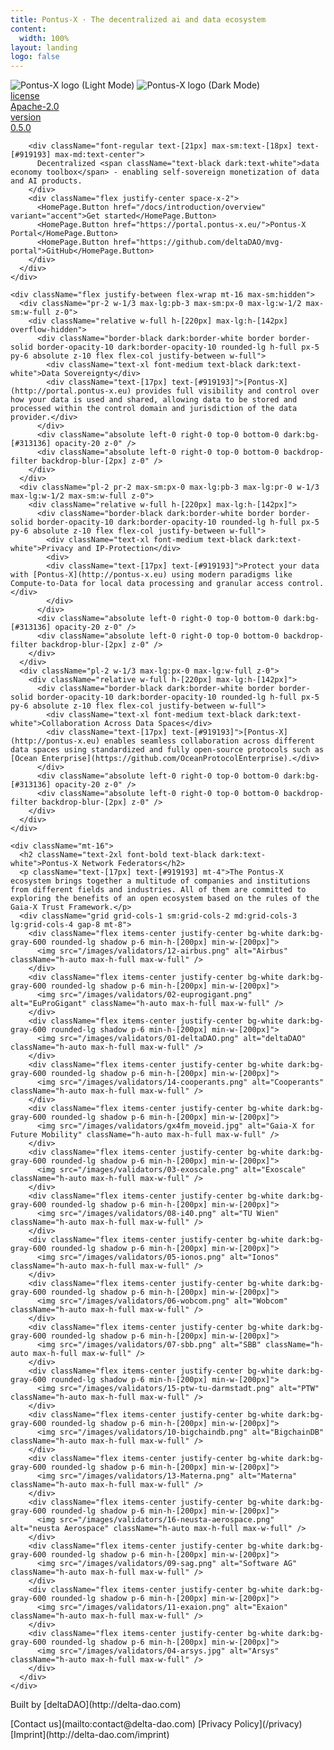 ```yaml
---
title: Pontus-X · The decentralized ai and data ecosystem
content:
  width: 100%
layout: landing
logo: false
---
```



<div className="absolute max-w-[1120px] mx-auto w-full top-20 bottom-0 bg-[url('/colosseum-light.svg')] dark:bg-[url('/colosseum.svg')] bg-no-repeat max-sm:w-[200%] max-sm:-left-[200px] max-sm:hidden" />
<div className="max-w-[1120px] mx-auto vp-doc relative px-[24px] mb-[96px] mt-[32px] md:px-0 md:mb-[64px">
  <div className="pt-[48px] max-sm:pt-0">
      <div className="space-y-8 max-w-[440px] flex flex-col items-start max-md:items-center mx-auto">
          <img
            className="h-[90px] max-sm:h-[300px] block dark:hidden "
            src="/logo-light.svg"
            alt="Pontus-X logo (Light Mode)"
          />
          <img
            className="h-[90px] max-sm:h-[300px] hidden dark:block "
            src="/logo-dark.svg"
            alt="Pontus-X logo (Dark Mode)"
          />
        <div className="flex flex-col justify-between w-full space-y-10 max-lg:w-[370px] max-md:hidden">
        <div className="flex justify-between space-x-4">
          <a href="https://github.com/Pontus-X/.github/blob/main/LICENSE" className="cursor-pointer h-[36px] flex-1 relative rounded-lg overflow-hidden border border-black/10 dark:border-white/20" style={{ color: 'inherit' }} rel="noreferrer noopener" target="_blank">
            <div className="absolute flex z-[1] p-[6px] h-full w-full">
              <div className="flex-1 bg-white/60 dark:bg-black/40 flex items-center w-full h-full rounded-md">
                <span className="font-medium text-[15px] leading-none opacity-80 w-full text-center">license</span>
              </div>
              <div className="flex items-center h-full px-2">
                <span className="font-medium text-[15px] leading-none text-center w-full text-black dark:text-white">Apache-2.0</span>
              </div>
            </div>
            <div className="absolute left-0 right-0 top-0 bottom-0 bg-black/5 dark:bg-white/5 z-[0]" />
            <div className="absolute left-0 right-0 top-0 bottom-0 backdrop-blur-[2px] backdrop-filter z-[0]" />
          </a>
          <a href="https://github.com/pontus-x" className="cursor-pointer h-[36px] flex-1 relative rounded-lg overflow-hidden border border-green-400/50" style={{ color: 'inherit' }} rel="noreferrer noopener" target="_blank">
            <div className="absolute flex z-[1] p-[6px] h-full w-full">
              <div className="flex-1 bg-white/60 dark:bg-black/40 flex items-center w-full h-full rounded-md">
                <span className="font-medium text-[15px] leading-none opacity-80 w-full text-center">version</span>
              </div>
              <div className="flex items-center h-full px-2">
                <span className="font-medium text-[15px] leading-none text-center w-full text-green-400">0.5.0</span>
              </div>
            </div>
            <div className="absolute left-0 right-0 top-0 bottom-0 bg-green-400 opacity-10 z-[0]" />
            <div className="absolute left-0 right-0 top-0 bottom-0 backdrop-blur-[2px] backdrop-filter z-[0]" />
          </a>
        </div>
      </div>

        <div className="font-regular text-[21px] max-sm:text-[18px] text-[#919193] max-md:text-center">
          Decentralized <span className="text-black dark:text-white">data economy toolbox</span> - enabling self-sovereign monetization of data and AI products.
        </div>
        <div className="flex justify-center space-x-2">
          <HomePage.Button href="/docs/introduction/overview" variant="accent">Get started</HomePage.Button>
          <HomePage.Button href="https://portal.pontus-x.eu/">Pontus-X Portal</HomePage.Button>
          <HomePage.Button href="https://github.com/deltaDAO/mvg-portal">GitHub</HomePage.Button>
        </div>
      </div>
    </div>

    <div className="flex justify-between flex-wrap mt-16 max-sm:hidden">
      <div className="pr-2 w-1/3 max-lg:pb-3 max-sm:px-0 max-lg:w-1/2 max-sm:w-full z-0">
        <div className="relative w-full h-[220px] max-lg:h-[142px] overflow-hidden">
          <div className="border-black dark:border-white border border-solid border-opacity-10 dark:border-opacity-10 rounded-lg h-full px-5 py-6 absolute z-10 flex flex-col justify-between w-full">
            <div className="text-xl font-medium text-black dark:text-white">Data Sovereignty</div>
            <div className="text-[17px] text-[#919193]">[Pontus-X](http://portal.pontus-x.eu) provides full visibility and control over how your data is used and shared, allowing data to be stored and processed within the control domain and jurisdiction of the data provider.</div>
          </div>
          <div className="absolute left-0 right-0 top-0 bottom-0 dark:bg-[#313136] opacity-20 z-0" />
          <div className="absolute left-0 right-0 top-0 bottom-0 backdrop-filter backdrop-blur-[2px] z-0" />
        </div>
      </div>
      <div className="pl-2 pr-2 max-sm:px-0 max-lg:pb-3 max-lg:pr-0 w-1/3 max-lg:w-1/2 max-sm:w-full z-0">
        <div className="relative w-full h-[220px] max-lg:h-[142px]">
          <div className="border-black dark:border-white border border-solid border-opacity-10 dark:border-opacity-10 rounded-lg h-full px-5 py-6 absolute z-10 flex flex-col justify-between w-full">
            <div className="text-xl font-medium text-black dark:text-white">Privacy and IP-Protection</div>
            <div>
            <div className="text-[17px] text-[#919193]">Protect your data with [Pontus-X](http://pontus-x.eu) using modern paradigms like Compute-to-Data for local data processing and granular access control.</div>
            </div>
          </div>
          <div className="absolute left-0 right-0 top-0 bottom-0 dark:bg-[#313136] opacity-20 z-0" />
          <div className="absolute left-0 right-0 top-0 bottom-0 backdrop-filter backdrop-blur-[2px] z-0" />
        </div>
      </div>
      <div className="pl-2 w-1/3 max-lg:px-0 max-lg:w-full z-0">
        <div className="relative w-full h-[220px] max-lg:h-[142px]">
          <div className="border-black dark:border-white border border-solid border-opacity-10 dark:border-opacity-10 rounded-lg h-full px-5 py-6 absolute z-10 flex flex-col justify-between w-full">
            <div className="text-xl font-medium text-black dark:text-white">Collaboration Across Data Spaces</div>
            <div className="text-[17px] text-[#919193]">[Pontus-X](http://pontus-x.eu) enables seamless collaboration across different data spaces using standardized and fully open-source protocols such as [Ocean Enterprise](https://github.com/OceanProtocolEnterprise).</div>
          </div>
          <div className="absolute left-0 right-0 top-0 bottom-0 dark:bg-[#313136] opacity-20 z-0" />
          <div className="absolute left-0 right-0 top-0 bottom-0 backdrop-filter backdrop-blur-[2px] z-0" />
        </div>
      </div>
    </div>

    <div className="mt-16">
      <h2 className="text-2xl font-bold text-black dark:text-white">Pontus-X Network Federators</h2>
      <p className="text-[17px] text-[#919193] mt-4">The Pontus-X ecosystem brings together a multitude of companies and institutions from different fields and industries. All of them are committed to exploring the benefits of an open ecosystem based on the rules of the Gaia-X Trust Framework.</p>
      <div className="grid grid-cols-1 sm:grid-cols-2 md:grid-cols-3 lg:grid-cols-4 gap-8 mt-8">
        <div className="flex items-center justify-center bg-white dark:bg-gray-600 rounded-lg shadow p-6 min-h-[200px] min-w-[200px]">
          <img src="/images/validators/12-airbus.png" alt="Airbus" className="h-auto max-h-full max-w-full" />
        </div>
        <div className="flex items-center justify-center bg-white dark:bg-gray-600 rounded-lg shadow p-6 min-h-[200px] min-w-[200px]">
          <img src="/images/validators/02-euprogigant.png" alt="EuProGigant" className="h-auto max-h-full max-w-full" />
        </div>
        <div className="flex items-center justify-center bg-white dark:bg-gray-600 rounded-lg shadow p-6 min-h-[200px] min-w-[200px]">
          <img src="/images/validators/01-deltaDAO.png" alt="deltaDAO" className="h-auto max-h-full max-w-full" />
        </div>
        <div className="flex items-center justify-center bg-white dark:bg-gray-600 rounded-lg shadow p-6 min-h-[200px] min-w-[200px]">
          <img src="/images/validators/14-cooperants.png" alt="Cooperants" className="h-auto max-h-full max-w-full" />
        </div>
        <div className="flex items-center justify-center bg-white dark:bg-gray-600 rounded-lg shadow p-6 min-h-[200px] min-w-[200px]">
          <img src="/images/validators/gx4fm_moveid.jpg" alt="Gaia-X for Future Mobility" className="h-auto max-h-full max-w-full" />
        </div>
        <div className="flex items-center justify-center bg-white dark:bg-gray-600 rounded-lg shadow p-6 min-h-[200px] min-w-[200px]">
          <img src="/images/validators/03-exoscale.png" alt="Exoscale" className="h-auto max-h-full max-w-full" />
        </div>
        <div className="flex items-center justify-center bg-white dark:bg-gray-600 rounded-lg shadow p-6 min-h-[200px] min-w-[200px]">
          <img src="/images/validators/08-i40.png" alt="TU Wien" className="h-auto max-h-full max-w-full" />
        </div>
        <div className="flex items-center justify-center bg-white dark:bg-gray-600 rounded-lg shadow p-6 min-h-[200px] min-w-[200px]">
          <img src="/images/validators/05-ionos.png" alt="Ionos" className="h-auto max-h-full max-w-full" />
        </div>
        <div className="flex items-center justify-center bg-white dark:bg-gray-600 rounded-lg shadow p-6 min-h-[200px] min-w-[200px]">
          <img src="/images/validators/06-wobcom.png" alt="Wobcom" className="h-auto max-h-full max-w-full" />
        </div>
        <div className="flex items-center justify-center bg-white dark:bg-gray-600 rounded-lg shadow p-6 min-h-[200px] min-w-[200px]">
          <img src="/images/validators/07-sbb.png" alt="SBB" className="h-auto max-h-full max-w-full" />
        </div>
        <div className="flex items-center justify-center bg-white dark:bg-gray-600 rounded-lg shadow p-6 min-h-[200px] min-w-[200px]">
          <img src="/images/validators/15-ptw-tu-darmstadt.png" alt="PTW" className="h-auto max-h-full max-w-full" />
        </div>
        <div className="flex items-center justify-center bg-white dark:bg-gray-600 rounded-lg shadow p-6 min-h-[200px] min-w-[200px]">
          <img src="/images/validators/10-bigchaindb.png" alt="BigchainDB" className="h-auto max-h-full max-w-full" />
        </div>
        <div className="flex items-center justify-center bg-white dark:bg-gray-600 rounded-lg shadow p-6 min-h-[200px] min-w-[200px]">
          <img src="/images/validators/13-Materna.png" alt="Materna" className="h-auto max-h-full max-w-full" />
        </div>
        <div className="flex items-center justify-center bg-white dark:bg-gray-600 rounded-lg shadow p-6 min-h-[200px] min-w-[200px]">
          <img src="/images/validators/16-neusta-aerospace.png" alt="neusta Aerospace" className="h-auto max-h-full max-w-full" />
        </div>
        <div className="flex items-center justify-center bg-white dark:bg-gray-600 rounded-lg shadow p-6 min-h-[200px] min-w-[200px]">
          <img src="/images/validators/09-sag.png" alt="Software AG" className="h-auto max-h-full max-w-full" />
        </div>
        <div className="flex items-center justify-center bg-white dark:bg-gray-600 rounded-lg shadow p-6 min-h-[200px] min-w-[200px]">
          <img src="/images/validators/11-exaion.png" alt="Exaion" className="h-auto max-h-full max-w-full" />
        </div>
        <div className="flex items-center justify-center bg-white dark:bg-gray-600 rounded-lg shadow p-6 min-h-[200px] min-w-[200px]">
          <img src="/images/validators/04-arsys.jpg" alt="Arsys" className="h-auto max-h-full max-w-full" />
        </div>
      </div>
    </div>

</div>
<footer>
<div className="text-black dark:text-white">
    <div className="max-w-2xl mx-auto">
        <div className="mt-28 flex flex-col md:flex-row md:justify-between items-center text-sm text-gray-400">
            <p className="order-2 md:order-1 mt-8 md:mt-0">Built by [deltaDAO](http://delta-dao.com)</p>
            <div className="order-1 md:order-2">
                <span className="px-2">[Contact us](mailto:contact@delta-dao.com)</span>
                <span className="px-2 border-l">[Privacy Policy](/privacy)</span>
                <span className="px-2 border-l">[Imprint](http://delta-dao.com/imprint)</span>
            </div>
        </div>
    </div>
</div>
</footer>

